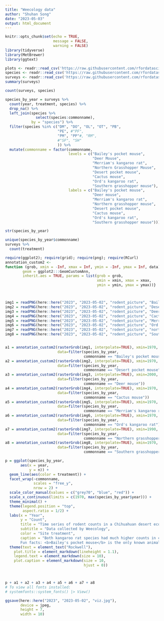 ```yaml
---
title: "Weecology data"
author: "Shuhan Song"
date: "2023-05-03"
output: html_document
---
```


```r
knitr::opts_chunk$set(echo = TRUE,
                      message = FALSE,
                      warning = FALSE)
library(tidyverse)
library(MetBrewer)
library(ggtext)
```

```r
plots <- readr::read_csv('https://raw.githubusercontent.com/rfordatascience/tidytuesday/master/data/2023/2023-05-02/plots.csv')
species <- readr::read_csv('https://raw.githubusercontent.com/rfordatascience/tidytuesday/master/data/2023/2023-05-02/species.csv')
surveys <- readr::read_csv('https://raw.githubusercontent.com/rfordatascience/tidytuesday/master/data/2023/2023-05-02/surveys.csv')
summary(surveys)
```


```r
count(surveys, species)
```

```r
species_by_year = surveys %>% 
  count(year, treatment, species) %>% 
  drop_na() %>% 
  left_join(species %>% 
              select(species:commonname),
            by = "species") %>% 
  filter(species %in% c("DM", "DO", "OL", "OT", "PB", 
                        "PE", #"PF",
                        "PM", "PP"#, "RM", 
                        #"SF", "SH"
                        )) %>% 
  mutate(commonname = factor(commonname,
                             levels = c("Bailey's pocket mouse",
                                        "Deer Mouse",
                                        "Merriam's kangaroo rat",
                                        "Northern Grasshopper Mouse",
                                        "Desert pocket mouse",
                                        "Cactus mouse",
                                        "Ord's kangaroo rat",
                                        "Southern grasshopper mouse"),
                             labels = c("Bailey's pocket mouse",
                                        "Deer mouse",
                                        "Merriam's kangaroo rat",
                                        "Northern grasshopper mouse",
                                        "Desert pocket mouse",
                                        "Cactus mouse",
                                        "Ord's kangaroo rat",
                                        "Southern grasshopper mouse")))

str(species_by_year)

unique(species_by_year$commonname)
surveys %>% 
  count(treatment)
```


```r
require(ggplot2); require(grid); require(png); require(RCurl)
annotation_custom2 <- 
function (grob, xmin = -Inf, xmax = Inf, ymin = -Inf, ymax = Inf, data){ layer(data = data, stat = StatIdentity, position = PositionIdentity, 
        geom = ggplot2:::GeomCustomAnn,
        inherit.aes = TRUE, params = list(grob = grob, 
                                          xmin = xmin, xmax = xmax, 
                                          ymin = ymin, ymax = ymax))}



img1 = readPNG(here::here("2023", "2023-05-02", "rodent_picture", "Bailey's pocket mouse.png"))
img2 = readPNG(here::here("2023", "2023-05-02", "rodent_picture", "Desert pocket mouse.png"))
img3 = readPNG(here::here("2023", "2023-05-02", "rodent_picture", "Deer mouse.png"))
img4 = readPNG(here::here("2023", "2023-05-02", "rodent_picture", "Cactus mouse.png"))
img5 = readPNG(here::here("2023", "2023-05-02", "rodent_picture", "Merriam's kangaroo rat.png"))
img6 = readPNG(here::here("2023", "2023-05-02", "rodent_picture", "Ord's kangaroo rat.png"))
img7 = readPNG(here::here("2023", "2023-05-02", "rodent_picture", "northern grasshopper mouse.png"))
img8 = readPNG(here::here("2023", "2023-05-02", "rodent_picture", "Southern grasshopper mouse.png"))


a1 = annotation_custom2(rasterGrob(img1, interpolate=TRUE), xmin=1970, xmax=1990, ymin=200, ymax=500, 
                        data=filter(species_by_year,
                                    commonname == "Bailey's pocket mouse"))
a2 = annotation_custom2(rasterGrob(img2, interpolate=TRUE), xmin=1970, xmax=1990, ymin=150, ymax=350, 
                        data=filter(species_by_year,
                                    commonname == "Desert pocket mouse"))
a3 = annotation_custom2(rasterGrob(img3, interpolate=TRUE), xmin=2000, xmax=2020, ymin=30, ymax=52, 
                        data=filter(species_by_year,
                                    commonname == "Deer mouse"))
a4 = annotation_custom2(rasterGrob(img4, interpolate=TRUE), xmin=1970, xmax=1985, ymin=25, ymax=40, 
                        data=filter(species_by_year,
                                    commonname == "Cactus mouse"))
a5 = annotation_custom2(rasterGrob(img5, interpolate=TRUE), xmin=1970, xmax=1990, ymin=180, ymax=300, 
                        data=filter(species_by_year,
                                    commonname == "Merriam's kangaroo rat"))
a6 = annotation_custom2(rasterGrob(img6, interpolate=TRUE), xmin=1970, xmax=1990, ymin=80, ymax=150, 
                        data=filter(species_by_year,
                                    commonname == "Ord's kangaroo rat"))
a7 = annotation_custom2(rasterGrob(img7, interpolate=TRUE), xmin=1990, xmax=2010, ymin=19, ymax=30, 
                        data=filter(species_by_year,
                                    commonname == "Northern grasshopper mouse"))
a8 = annotation_custom2(rasterGrob(img8, interpolate=TRUE), xmin=1970, xmax=1990, ymin=30, ymax=60, 
                        data=filter(species_by_year,
                                    commonname == "Southern grasshopper mouse"))
```



```r
p = ggplot(species_by_year,
       aes(x = year,
           y = n)) +
  geom_line(aes(color = treatment)) +
  facet_wrap(~commonname,
             scales = "free_y",
             nrow = 2) + 
  scale_color_manual(values = c("grey70", "blue", "red")) +
  scale_x_continuous(limits = c(1970, max(species_by_year$year))) +
  theme_minimal() +
  theme(legend.position = "top",
        aspect.ratio = 1/2) +
  labs(x = "Year",
       y = "Count",
       title = "Time series of rodent counts in a Chihuahuan desert ecosystem",
       subtitle = "Data collected by Weecology",
       color = "Site treatment",
       caption = "Both kangaroo rat species had much higher counts in control group than treatment groups. <br>
       Fun facts: <b>Bailey's pocket mouse</b> is the only known animal to be able to digest the wax found inside the jojoba nut.") +
  theme(text = element_text("Rockwell"),
    plot.title = element_markdown(lineheight = 1.1),
    legend.text = element_markdown(size = 10),
    plot.caption = element_markdown(size = 10,
                                    hjust = 0))



p + a1 + a2 + a3 + a4 + a5 + a6 + a7 + a8
# To view all fonts installed:
# systemfonts::system_fonts() |> View()
```

```r
ggsave(here::here("2023", "2023-05-02", "viz.jpg"),
       device = jpeg,
       height = 7,
       width = 10)
```

